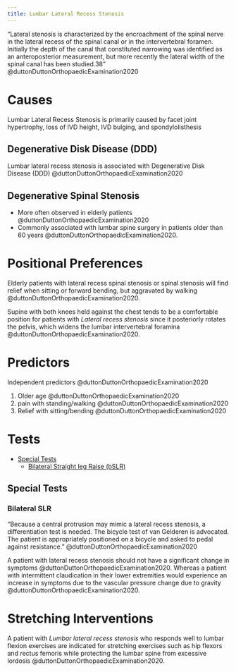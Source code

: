 ```yaml
---
title: Lumbar Lateral Recess Stenosis
---
```



"Lateral stenosis is characterized by the encroachment of the spinal nerve in the lateral recess of the spinal canal or in the intervertebral foramen. Initially the depth of the canal that constituted narrowing was identified as an anteroposterior measurement, but more recently the lateral width of the spinal canal has been studied.38 " @duttonDuttonOrthopaedicExamination2020

# Causes

Lumbar Lateral Recess Stenosis is primarily caused by facet joint hypertrophy, loss of IVD height, IVD bulging, and spondylolisthesis

## Degenerative Disk Disease (DDD) {#ddd}

Lumbar lateral recess stenosis is associated with Degenerative Disk Disease (DDD) @duttonDuttonOrthopaedicExamination2020

## Degenerative Spinal Stenosis

- More often observed in elderly patients @duttonDuttonOrthopaedicExamination2020
- Commonly associated with lumbar spine surgery in patients older than 60 years @duttonDuttonOrthopaedicExamination2020. 



# Positional Preferences

Elderly patients with lateral recess spinal stenosis or spinal stenosis will find relief when sitting or forward bending, but aggravated by walking @duttonDuttonOrthopaedicExamination2020.

Supine with both knees held against the chest tends to be a comfortable position for patients with *Lateral recess stenosis* since it posteriorly rotates the pelvis, which widens the lumbar intervertebral foramina @duttonDuttonOrthopaedicExamination2020.

# Predictors

Independent predictors @duttonDuttonOrthopaedicExamination2020

1. Older age @duttonDuttonOrthopaedicExamination2020
1. pain with standing/walking @duttonDuttonOrthopaedicExamination2020
1. Relief with sitting/bending @duttonDuttonOrthopaedicExamination2020

# Tests

- [Special Tests](#special-tests)
    - [Bilateral Straight leg Raise (bSLR)](#b-slr)

## Special Tests

### Bilateral SLR {#b-slr}

"Because a central protrusion may mimic a lateral recess stenosis, a differentiation test is needed. The bicycle test of van Gelderen is advocated. The patient is appropriately positioned on a bicycle and asked to pedal against resistance." @duttonDuttonOrthopaedicExamination2020

A patient with lateral recess stenosis should not have a significant change in symptoms @duttonDuttonOrthopaedicExamination2020.
Whereas a patient with intermittent claudication in their lower extremities would experience an increase in symptoms due to the vascular pressure change due to gravity @duttonDuttonOrthopaedicExamination2020.



# Stretching Interventions

A patient with *Lumbar lateral recess stenosis* who responds well to lumbar flexion exercises are indicated for stretching exercises such as hip flexors and rectus femoris while protecting the lumbar spine from excessive lordosis @duttonDuttonOrthopaedicExamination2020.

